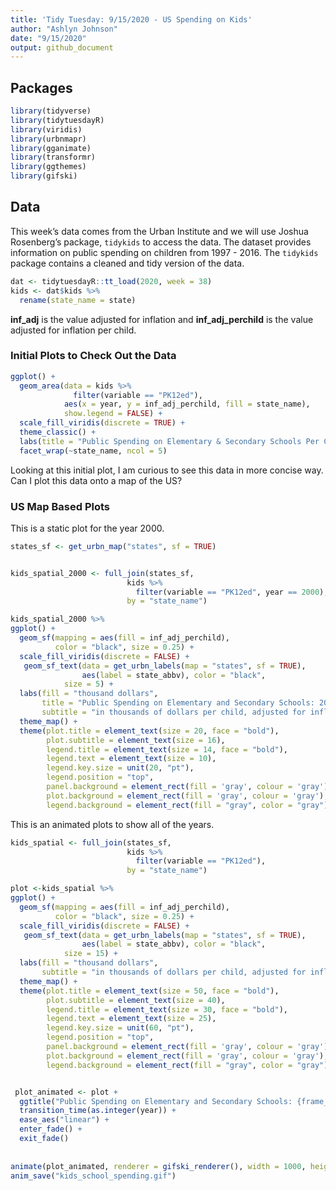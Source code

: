 ```yaml
---
title: 'Tidy Tuesday: 9/15/2020 - US Spending on Kids'
author: "Ashlyn Johnson"
date: "9/15/2020"
output: github_document
---
```


## Packages
```r
library(tidyverse)
library(tidytuesdayR)
library(viridis)
library(urbnmapr)
library(gganimate)
library(transformr)
library(ggthemes)
library(gifski)
```

## Data   
This week's data comes from the Urban Institute and we will use Joshua Rosenberg's package, `tidykids` to access the data. The dataset provides information on public spending on children from 1997 - 2016. The `tidykids` package contains a cleaned and tidy version of the data. 

```r
dat <- tidytuesdayR::tt_load(2020, week = 38)
kids <- dat$kids %>% 
  rename(state_name = state)
```

**inf_adj** is the value adjusted for inflation and **inf_adj_perchild** is the value adjusted for inflation per child.   

### Initial Plots to Check Out the Data

```r
ggplot() + 
  geom_area(data = kids %>% 
              filter(variable == "PK12ed"), 
            aes(x = year, y = inf_adj_perchild, fill = state_name), 
            show.legend = FALSE) + 
  scale_fill_viridis(discrete = TRUE) + 
  theme_classic() + 
  labs(title = "Public Spending on Elementary & Secondary Schools Per Child by State", subtitle = "in $1000s", xlab = "Year", ylab = "$1000s of Dollars per Child, Adjusted for Inflation") +
  facet_wrap(~state_name, ncol = 5)
```


Looking at this initial plot, I am curious to see this data in more concise way. Can I plot this data onto a map of the US?

### US Map Based Plots

This is a static plot for the year 2000. 

```r
states_sf <- get_urbn_map("states", sf = TRUE)


kids_spatial_2000 <- full_join(states_sf,
                          kids %>% 
                            filter(variable == "PK12ed", year == 2000),
                          by = "state_name")

kids_spatial_2000 %>% 
ggplot() +
  geom_sf(mapping = aes(fill = inf_adj_perchild),
          color = "black", size = 0.25) +
  scale_fill_viridis(discrete = FALSE) +
   geom_sf_text(data = get_urbn_labels(map = "states", sf = TRUE), 
                aes(label = state_abbv), color = "black", 
            size = 5) + 
  labs(fill = "thousand dollars",
       title = "Public Spending on Elementary and Secondary Schools: 2000",
       subtitle = "in thousands of dollars per child, adjusted for inflation") +
  theme_map() + 
  theme(plot.title = element_text(size = 20, face = "bold"),
        plot.subtitle = element_text(size = 16),
        legend.title = element_text(size = 14, face = "bold"),
        legend.text = element_text(size = 10),
        legend.key.size = unit(20, "pt"),
        legend.position = "top",
        panel.background = element_rect(fill = 'gray', colour = 'gray'),
        plot.background = element_rect(fill = 'gray', colour = 'gray'), 
        legend.background = element_rect(fill = "gray", color = "gray"))
```


This is an animated plots to show all of the years. 

```r

kids_spatial <- full_join(states_sf,
                          kids %>% 
                            filter(variable == "PK12ed"),
                          by = "state_name")

plot <-kids_spatial %>% 
ggplot() +
  geom_sf(mapping = aes(fill = inf_adj_perchild),
          color = "black", size = 0.25) +
  scale_fill_viridis(discrete = FALSE) +
   geom_sf_text(data = get_urbn_labels(map = "states", sf = TRUE), 
                aes(label = state_abbv), color = "black", 
            size = 15) + 
  labs(fill = "thousand dollars",
       subtitle = "in thousands of dollars per child, adjusted for inflation") +
  theme_map() + 
  theme(plot.title = element_text(size = 50, face = "bold"),
        plot.subtitle = element_text(size = 40),
        legend.title = element_text(size = 30, face = "bold"),
        legend.text = element_text(size = 25),
        legend.key.size = unit(60, "pt"),
        legend.position = "top",
        panel.background = element_rect(fill = 'gray', colour = 'gray'),
        plot.background = element_rect(fill = 'gray', colour = 'gray'), 
        legend.background = element_rect(fill = "gray", color = "gray"))


 plot_animated <- plot +
  ggtitle("Public Spending on Elementary and Secondary Schools: {frame_time}") +
  transition_time(as.integer(year)) +
  ease_aes("linear") +
  enter_fade() +
  exit_fade()
  
 
animate(plot_animated, renderer = gifski_renderer(), width = 1000, height = 666, res = 35)
anim_save("kids_school_spending.gif")
```


